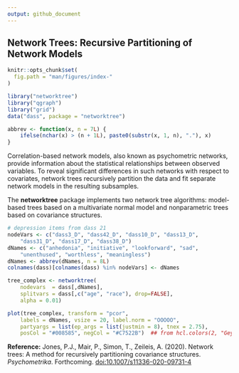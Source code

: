 ```yaml
---
output: github_document
---
```


<!-- index.md is generated from index.Rmd. Please edit that file and run rmarkdown::render("index.Rmd") -->

## Network Trees: Recursive Partitioning of Network Models

```r
knitr::opts_chunk$set(
  fig.path = "man/figures/index-"
)

library("networktree")
library("qgraph")
library("grid")
data("dass", package = "networktree")

abbrev <- function(x, n = 7L) {
	ifelse(nchar(x) > (n + 1L), paste0(substr(x, 1, n), "."), x)
}
```

Correlation-based network models, also known as psychometric networks, provide information about the
statistical relationships between observed variables. To reveal significant differences in such networks
with respect to covariates, network trees recursively partition the data and fit separate network models
in the resulting subsamples.

The **networktree** package implements two network tree algorithms:
model-based trees based on a multivariate normal model and nonparametric trees based on covariance
structures.

```r

# depression items from dass 21
nodeVars <- c("dass3_D", "dass42_D", "dass10_D", "dass13_D",
	"dass31_D", "dass17_D", "dass38_D")
dNames <- c("anhedonia", "initiative", "lookforward", "sad",
	"unenthused", "worthless", "meaningless")
dNames <- abbrev(dNames, n = 8L)
colnames(dass)[colnames(dass) %in% nodeVars] <- dNames

tree_complex <- networktree(
	nodevars  = dass[,dNames],
	splitvars = dass[,c("age", "race"), drop=FALSE],
	alpha = 0.01)

plot(tree_complex, transform = "pcor",
	labels = dNames, vsize = 20, label.norm = "OOOOO",
	partyargs = list(ep_args = list(justmin = 8), tnex = 2.75),
	posCol = "#008585", negCol = "#C7522B")  ## from hcl.colors(2, "Geyser") 
```

**Reference:**
Jones, P.J., Mair, P., Simon, T., Zeileis, A. (2020). Network trees: A method for recursively partitioning covariance structures. _Psychometrika_.
Forthcoming. [doi:10.1007/s11336-020-09731-4](https://doi.org/10.1007/s11336-020-09731-4)


